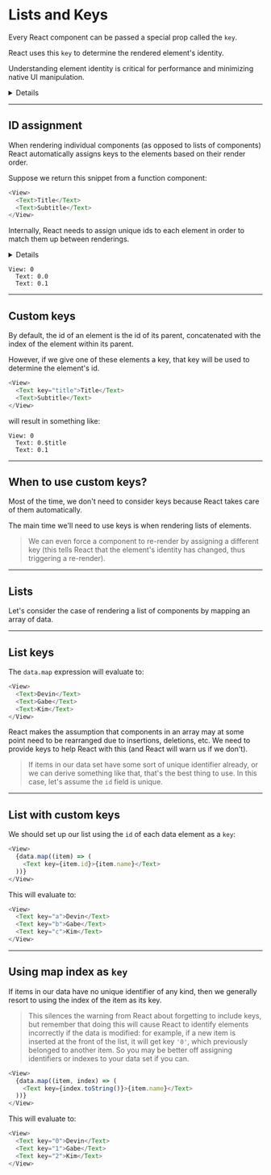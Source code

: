 
# Lists and Keys

Every React component can be passed a special prop called the `key`.

React uses this `key` to determine the rendered element's identity.

Understanding element identity is critical for performance and minimizing native UI manipulation.<Details>For example, if the first element in a list of thousands should no longer be rendered, React needs some way to detect this. Instead of re-rendering thousands of elements, React can remove a single native view for the first element, which is much more efficient.</Details>

---

## ID assignment

When rendering individual components (as opposed to lists of components) React automatically assigns keys to the elements based on their render order.

Suppose we return this snippet from a function component:

```js
<View>
  <Text>Title</Text>
  <Text>Subtitle</Text>
</View>
```

Internally, React needs to assign unique ids to each element in order to match them up between renderings.<Details> The ids will look _something_ like this:</Details>

```
View: 0
  Text: 0.0
  Text: 0.1
```

---

## Custom keys

By default, the id of an element is the id of its parent, concatenated with the index of the element within its parent.

However, if we give one of these elements a key, that key will be used to determine the element's id.

```js
<View>
  <Text key="title">Title</Text>
  <Text>Subtitle</Text>
</View>
```

will result in something like:

```
View: 0
  Text: 0.$title
  Text: 0.1
```

---

## When to use custom keys?

Most of the time, we don't need to consider keys because React takes care of them automatically.

The main time we'll need to use keys is when rendering lists of elements.

> We can even force a component to re-render by assigning a different key (this tells React that the element's identity has changed, thus triggering a re-render).

---

## Lists

Let's consider the case of rendering a list of components by mapping an array of data.

<Example code={unkeyedList} />

---

## List keys

The `data.map` expression will evaluate to:

```js
<View>
  <Text>Devin</Text>
  <Text>Gabe</Text>
  <Text>Kim</Text>
</View>
```

React makes the assumption that components in an array may at some point need to be rearranged due to insertions, deletions, etc. We need to provide keys to help React with this (and React will warn us if we don't).

> If items in our data set have some sort of unique identifier already, or we can derive something like that, that's the best thing to use. In this case, let's assume the `id` field is unique.

---

## List with custom keys

We should set up our list using the `id` of each data element as a `key`:

```js
<View>
  {data.map((item) => (
    <Text key={item.id}>{item.name}</Text>
  ))}
</View>
```

This will evaluate to:

```js
<View>
  <Text key="a">Devin</Text>
  <Text key="b">Gabe</Text>
  <Text key="c">Kim</Text>
</View>
```

---

## Using map index as `key`

If items in our data have no unique identifier of any kind, then we generally resort to using the index of the item as its key.

> This silences the warning from React about forgetting to include keys, but remember that doing this will cause React to identify elements incorrectly if the data is modified: for example, if a new item is inserted at the front of the list, it will get key `'0'`, which previously belonged to another item. So you may be better off assigning identifiers or indexes to your data set if you can.

```js
<View>
  {data.map((item, index) => (
    <Text key={index.toString()}>{item.name}</Text>
  ))}
</View>
```

This will evaluate to:

```js
<View>
  <Text key="0">Devin</Text>
  <Text key="1">Gabe</Text>
  <Text key="2">Kim</Text>
</View>
```

